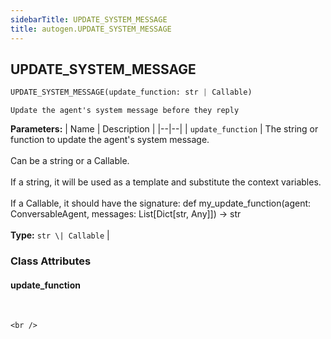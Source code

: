 ```yaml
---
sidebarTitle: UPDATE_SYSTEM_MESSAGE
title: autogen.UPDATE_SYSTEM_MESSAGE
---
```

<h2 id="autogen.UPDATE_SYSTEM_MESSAGE" class="doc doc-heading">
    <code class="doc-symbol doc-symbol-heading doc-symbol-class"></code>
    <span class="doc doc-object-name doc-class-name">UPDATE_SYSTEM_MESSAGE</span>
</h2>

```python
UPDATE_SYSTEM_MESSAGE(update_function: str | Callable)
```

    Update the agent's system message before they reply

<b>Parameters:</b>
| Name | Description |
|--|--|
| `update_function` | The string or function to update the agent's system message.<br/><br/>Can be a string or a Callable.<br/><br/>If a string, it will be used as a template and substitute the context variables.<br/><br/>If a Callable, it should have the signature: def my_update_function(agent: ConversableAgent, messages: List[Dict[str, Any]]) -> str<br/><br/>**Type:** `str \| Callable` |

### Class Attributes

<code class="doc-symbol doc-symbol-heading doc-symbol-attribute"></code>
#### update_function
<br />

    <br />